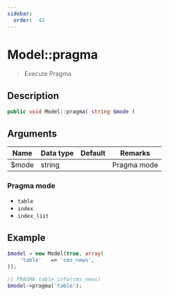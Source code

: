 ```yaml
---
sidebar:
  order:  42
---
```


# Model::pragma

> Execute Pragma

## Description

```php
public void Model::pragma( string $mode )
```

## Arguments

| Name  | Data type | Default | Remarks     |
| ----- | --------- | ------- | ----------- |
| $mode | string    |         | Pragma mode |

### Pragma mode

- `table`
- `index`
- `index_list`

## Example

```php title="Controller"
$model = new Model(true, array(
    'table'   => 'cms_news',
));

// PRAGMA table_info(cms_news)
$model->pragma('table');
```
